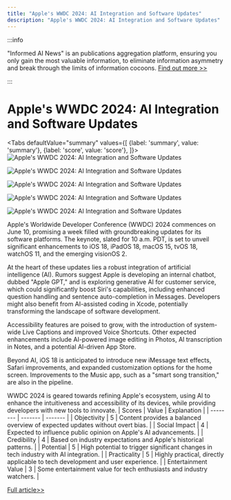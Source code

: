 ```yaml
---
title: "Apple's WWDC 2024: AI Integration and Software Updates"
description: "Apple's WWDC 2024: AI Integration and Software Updates"
---
```



:::info

"Informed AI News" is an publications aggregation platform, ensuring you only gain the most valuable information, to eliminate information asymmetry and break through the limits of information cocoons.  [Find out more >>](/)

:::

# Apple's WWDC 2024: AI Integration and Software Updates


<Tabs
	defaultValue="summary"
	values={[
	{label: 'summary', value: 'summary'},
	{label: 'score', value: 'score'},
]}>
<TabItem value="summary">
<img
  src="https://image.informedainews.com/2024/06/06/AI-wV6-1717673902-0.jpg"
  alt="Apple's WWDC 2024: AI Integration and Software Updates"
/>

<img
  src="https://image.informedainews.com/2024/06/06/AI-ZL7-1717673902-1.jpg"
  alt="Apple's WWDC 2024: AI Integration and Software Updates"
/>

<img
  src="https://image.informedainews.com/2024/06/06/AI-cmh-1717673902-2.jpg"
  alt="Apple's WWDC 2024: AI Integration and Software Updates"
/>

<img
  src="https://image.informedainews.com/2024/06/06/AI-Cae-1717673902-3.jpg"
  alt="Apple's WWDC 2024: AI Integration and Software Updates"
/>

<img
  src="https://image.informedainews.com/2024/06/06/AI-eDq-1717673902-4.jpg"
  alt="Apple's WWDC 2024: AI Integration and Software Updates"
/>



Apple's Worldwide Developer Conference (WWDC) 2024 commences on June 10, promising a week filled with groundbreaking updates for its software platforms. The keynote, slated for 10 a.m. PDT, is set to unveil significant enhancements to iOS 18, iPadOS 18, macOS 15, tvOS 18, watchOS 11, and the emerging visionOS 2.

At the heart of these updates lies a robust integration of artificial intelligence (AI). Rumors suggest Apple is developing an internal chatbot, dubbed "Apple GPT," and is exploring generative AI for customer service, which could significantly boost Siri's capabilities, including enhanced question handling and sentence auto-completion in Messages. Developers might also benefit from AI-assisted coding in Xcode, potentially transforming the landscape of software development.

Accessibility features are poised to grow, with the introduction of system-wide Live Captions and improved Voice Shortcuts. Other expected enhancements include AI-powered image editing in Photos, AI transcription in Notes, and a potential AI-driven App Store.

Beyond AI, iOS 18 is anticipated to introduce new iMessage text effects, Safari improvements, and expanded customization options for the home screen. Improvements to the Music app, such as a "smart song transition," are also in the pipeline.

WWDC 2024 is geared towards refining Apple's ecosystem, using AI to enhance the intuitiveness and accessibility of its devices, while providing developers with new tools to innovate.
</TabItem>
<TabItem value="score">
	| Scores     | Value   | Explanation |
	| -------- | ------- | ------- |
	| Objectivity  | 5    | Content provides a balanced overview of expected updates without overt bias.    |
	| Social Impact | 4     | Expected to influence public opinion on Apple's AI advancements.    |
	| Credibility    | 4    | Based on industry expectations and Apple's historical patterns.    |
	| Potential    | 5    | High potential to trigger significant changes in tech industry with AI integration.    |
	| Practicality    | 5    | Highly practical, directly applicable to tech development and user experience.    |
	| Entertainment Value    | 3    | Some entertainment value for tech enthusiasts and industry watchers.    |
</TabItem>
</Tabs>

[Full article>>](https://appleinsider.com/articles/24/06/05/what-to-expect-from-wwdc-2024s-week-of-updates)
